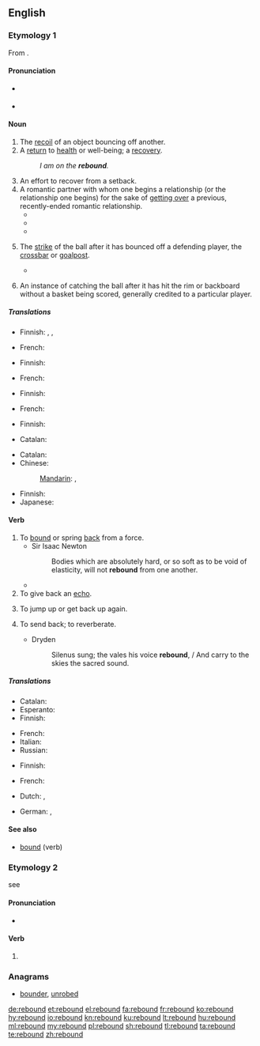 ==English==

===Etymology 1===
From {{etyl|fro|en}} {{term|rebondir|lang=fro}}.

====Pronunciation====
* {{a|RP}} {{IPA|/ɹiˈbaʊnd/|lang=en}}
* {{a|US}} {{IPA|/ˈɹibaʊnd/|lang=en}}

====Noun====
{{en-noun}}

# The [[recoil]] of an object bouncing off another.
# A [[return]] to [[health]] or well-being; a [[recovery]].
#: ''I am on the '''rebound'''.''
# An effort to recover from a setback.
# A romantic partner with whom one begins a relationship (or the relationship one begins) for the sake of [[get over|getting over]] a previous, recently-ended romantic relationship.
#* {{quote-book|year=2008|title=Proceed with Caution: Life's a Journey|author=Craig Ainsworth|passage=What if she was a '''rebound''' after all and he didn't feel the same way for her anymore?|page=96|ISBN=1424186080}}
#* {{quote-book|year=2009|title=Nuthouse Love|author=Kenny Attaway|passage=Nika was dealt a terrible blow in finding she was a '''rebound''' and that Steve was still madly in love with his ex and that their love affair was sparked out of retaliation[.]|page=154|ISBN=1449044549}}
#* {{quote-book|year=2010|title=Sixty, Sex, & Tango: Confessions of a Beatnik Boomer|author=Joan Moran|passage=Sure, he was a '''rebound''', but he was a respectable '''rebound'''. Then, the '''rebound''' broke up with me.|page=43|ISBN=1450232817}}
# {{context|sports|lang=en}} The [[strike]] of the ball after it has bounced off a defending player, the [[crossbar]] or [[goalpost]].
#* {{quote-news
|year=2010
|date=December 28
|author=Kevin Darling
|title=West Brom 1 - 3 Blackburn
|work=BBC
|url=http://news.bbc.co.uk/sport1/hi/football/eng_prem/9308862.stm
|page=
|passage=The inevitable Baggies onslaught followed as substitute Simon Cox saw his strike excellently parried by keeper Bunn, with Cox heading the '''rebound''' down into the ground and agonisingly over the bar. }}
# {{context|basketball|lang=en}} An instance of catching the ball after it has hit the rim or backboard without a basket being scored, generally credited to a particular player.

=====Translations=====
{{trans-top|recoil of an object bouncing off another}}
* Finnish: {{t|fi|kimpoaminen}}, {{t|fi|pomppaaminen}}, {{t|fi|pomppu}}
{{trans-mid}}
* French: {{t+|fr|rebond|m}}
{{trans-bottom}}

{{trans-top|return to health}}
* Finnish: {{t+|fi|toipuminen}}
{{trans-mid}}
* French: {{t+|fr|guérison|f}}
{{trans-bottom}}

{{trans-top|effort to recover from a setback}}
* Finnish: {{t+|fi|toipuminen}}
{{trans-mid}}
* French: {{t+|fr|rétablissement|m}}
{{trans-bottom}}

{{trans-top|romantic partner, for the sake of recovery}}
* Finnish: {{t+|fi|lohdutuspalkinto}}
{{trans-mid}}
{{trans-bottom}}

{{trans-top|the strike of the ball}}
* Catalan: {{t+|ca|rebot|m}}
{{trans-mid}}
{{trans-bottom}}

{{trans-top|in basketball}}
* Catalan: {{t+|ca|rebot|m}}
* Chinese:
*: [[Mandarin]]: {{t+|cmn|籃板球|sc=Hani}}, {{t|cmn|篮板球|tr=lánbǎnqiú|sc=Hani}}
{{trans-mid}}
* Finnish: {{t|fi|levypallo}}
* Japanese: {{t|ja|リバウンド|tr=ribaundo}}
{{trans-bottom}}

====Verb====
{{en-verb}}

# To [[bound]] or spring [[back]] from a force.
#* Sir Isaac Newton
#*: Bodies which are absolutely hard, or so soft as to be void of elasticity, will not '''rebound''' from one another.
#* {{quote-news
|year=2012
|date=August 23
|author=Alasdair Lamont
|title=Hearts 0-1 Liverpool
|work=BBC Sport
|url=http://www.bbc.co.uk/sport/0/football/19279553
|page=
|passage=Martin Kelly fired in a dangerous cross and the Hearts defender looked on in horror as the ball '''rebounded''' off him and into the net.}}
# To give back an [[echo]].
#: {{rfquotek|T. Warton}}
# {{context|figuratively|lang=en}} To jump up or get back up again.
#: {{rfquotek|Alexander Pope}}
# {{context|transitive|lang=en}} To send back; to reverberate.
#* Dryden
#*: Silenus sung; the vales his voice '''rebound''', / And carry to the skies the sacred sound.

=====Translations=====
{{trans-top|To bound or spring back from a force}}
* Catalan: {{t+|ca|rebotre}}
* Esperanto: {{t|eo|resalti}}
* Finnish: {{t|fi|kimmota}}
{{trans-mid}}
* French: {{t+|fr|rebondir}}
* Italian: {{t|it|rimbalzare}}
* Russian: {{t+|ru|отскакивать|sc=Cyrl}}
{{trans-bottom}}

{{trans-top|To jump up or get back up again}}
* Finnish: {{t|fi|ponnahtaa}}
{{trans-mid}}
* French: {{t+|fr|rebondir}}
{{trans-bottom}}

{{checktrans-top}}
* Dutch: {{t-check|nl|terugspringen}}, {{t-check|nl|stuiteren}}
{{trans-mid}}
* German: {{t-check|de|abprallen}}, {{t-check|de|sich erholen}}
{{trans-bottom}}

====See also====
* [[bound]] (verb)

===Etymology 2===
see {{term|rebind|lang=en}}

====Pronunciation====
* {{IPA|/ˈɹibɑʊnd/|lang=en}}

====Verb====
{{head|en|verb form}}

# {{en-past of|rebind}}

===Anagrams===
* [[bounder#English|bounder]], [[unrobed#English|unrobed]]

[[de:rebound]]
[[et:rebound]]
[[el:rebound]]
[[fa:rebound]]
[[fr:rebound]]
[[ko:rebound]]
[[hy:rebound]]
[[io:rebound]]
[[kn:rebound]]
[[ku:rebound]]
[[lt:rebound]]
[[hu:rebound]]
[[ml:rebound]]
[[my:rebound]]
[[pl:rebound]]
[[sh:rebound]]
[[tl:rebound]]
[[ta:rebound]]
[[te:rebound]]
[[zh:rebound]]